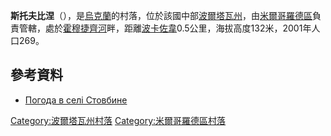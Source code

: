 {{coord|50|4|3|N|33|27|25|E|scale:100000_region:UA|display=title}}

'''斯托夫比涅'''（{{lang-uk|Стовбине}}），是[[烏克蘭|烏克蘭]]的村落，位於該國中部[[波爾塔瓦州|波爾塔瓦州]]，由[[米爾哥羅德區|米爾哥羅德區]]負責管轄，處於[[霍穆捷齊河|霍穆捷齊河]]畔，距離[[波卡佐韋_(米爾哥羅德區)|波卡佐韋]]0.5公里，海拔高度132米，2001年人口269。

==參考資料==
* [http://weather.in.ua/ua/poltavskaja/25285 Погода в селі Стовбине] {{Wayback|url=http://weather.in.ua/ua/poltavskaja/25285 |date=20160305120126 }}

{{DEFAULTSORT:Стовбине}}
[[Category:波爾塔瓦州村落|Category:波爾塔瓦州村落]]
[[Category:米爾哥羅德區村落|Category:米爾哥羅德區村落]]


{{Poltava-geo-stub}}